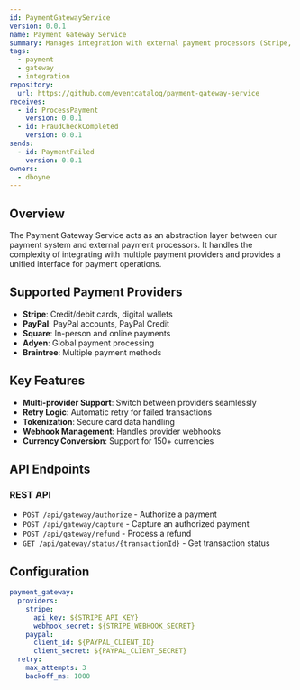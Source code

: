 ```yaml
---
id: PaymentGatewayService
version: 0.0.1
name: Payment Gateway Service
summary: Manages integration with external payment processors (Stripe, PayPal, etc.)
tags:
  - payment
  - gateway
  - integration
repository:
  url: https://github.com/eventcatalog/payment-gateway-service
receives:
  - id: ProcessPayment
    version: 0.0.1
  - id: FraudCheckCompleted
    version: 0.0.1
sends:
  - id: PaymentFailed
    version: 0.0.1
owners:
  - dboyne
---
```



## Overview

The Payment Gateway Service acts as an abstraction layer between our payment system and external payment processors. It handles the complexity of integrating with multiple payment providers and provides a unified interface for payment operations.

## Supported Payment Providers

- **Stripe**: Credit/debit cards, digital wallets
- **PayPal**: PayPal accounts, PayPal Credit
- **Square**: In-person and online payments
- **Adyen**: Global payment processing
- **Braintree**: Multiple payment methods

## Key Features

- **Multi-provider Support**: Switch between providers seamlessly
- **Retry Logic**: Automatic retry for failed transactions
- **Tokenization**: Secure card data handling
- **Webhook Management**: Handles provider webhooks
- **Currency Conversion**: Support for 150+ currencies

## API Endpoints

### REST API

- `POST /api/gateway/authorize` - Authorize a payment
- `POST /api/gateway/capture` - Capture an authorized payment
- `POST /api/gateway/refund` - Process a refund
- `GET /api/gateway/status/{transactionId}` - Get transaction status

## Configuration

```yaml
payment_gateway:
  providers:
    stripe:
      api_key: ${STRIPE_API_KEY}
      webhook_secret: ${STRIPE_WEBHOOK_SECRET}
    paypal:
      client_id: ${PAYPAL_CLIENT_ID}
      client_secret: ${PAYPAL_CLIENT_SECRET}
  retry:
    max_attempts: 3
    backoff_ms: 1000
```

<Footer />
